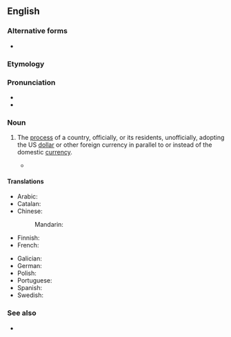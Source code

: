 ==English==
{{wikipedia}}
===Alternative forms===
* {{l|en|dollarisation}}

===Etymology===
{{suffix|en|dollarize|ation}}

===Pronunciation===
* {{IPA|en|/dɑlɝɪˈzeɪ̯ʃɪn/}}
* {{audio|en|LL-Q1860 (eng)-Vealhurl-dollarization.wav|Audio (UK)}}

===Noun===
{{en-noun|-}}

# {{lb|en|economics}} The [[process]] of a country, officially, or its residents, unofficially, adopting the US [[dollar]] or other foreign currency in parallel to or instead of the domestic [[currency]].
#* {{quote-journal|en|title=New faces of Andean politics|magazine=The Economist|edition=U.S. Edition|date=October 26, 2002|passage=Making '''dollarisation''' work requires structural reform, something President Noboa has failed to achieve. Ecuador's businesses are struggling against high costs. The public finances face a shortfall. A new agreement with the IMF has proved elusive. Neither candidate says he would scrap the dollar, but neither says much about reform.}}

====Translations====
{{trans-top|the process of a country adopting the US dollar as its primary currency}}
* Arabic: {{t+|ar|دَوْلَرَة|f}}
* Catalan: {{t|ca|dolarització|f}}
* Chinese:
*: Mandarin: {{t|cmn|美元化|tr=měiyuánhuà}}
* Finnish: {{t+|fi|dollarisaatio}}
* French: {{t+|fr|dollarisation|f}}
{{trans-mid}}
* Galician: {{t+|gl|dolarización|f}}
* German: {{t|de|Dollarisierung|f}}
* Polish: {{t+|pl|dolaryzacja|f}}
* Portuguese: {{t+|pt|dolarização|f}}
* Spanish: {{t|es|dolarización|f}}
* Swedish: {{t+|sv|dollarisering|c}}
{{trans-bottom}}

===See also===
* {{l|en|sound as a dollar}}
